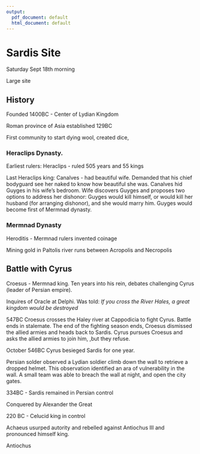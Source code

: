 ```yaml
---
output:
  pdf_document: default
  html_document: default
---
```

# Sardis Site
Saturday Sept 18th morning

Large site

## History

Founded 1400BC - Center of Lydian Kingdom

Roman province of Asia established 129BC

First community to start dying wool, created dice, 

### Heraclips Dynasty.

Earliest rulers: Heraclips - ruled 505 years and 55 kings

Last Heraclips king: Canalves - had beautiful wife. Demanded that his chief bodyguard see her naked to know how beautiful she was.  Canalves hid Guyges in his wife's bedroom.  Wife discovers Guyges and proposes two options to address her dishonor:  Guyges would kill himself, or would kill her husband (for arranging dishonor), and she would marry him. Guyges would become first of Mermnad dynasty.

### Mermnad Dynasty

Heroditis - Mermnad rulers invented coinage

Mining gold in Paltolis river runs between Acropolis and Necropolis



## Battle with Cyrus

Croesus - Mermnad king. Ten years into his rein, debates challenging Cyrus (leader of Persian empire).  

Inquires of Oracle at Delphi. Was told:  _If you cross the River Hales, a great kingdom would be destroyed_

547BC  Croesus crosses the Haley river at Cappodicia to fight Cyrus.  Battle ends in stalemate.  The end of the fighting season ends, Croesus dismissed the allied armies and heads back to Sardis. Cyrus pursues Croesus and asks the allied armies to join him, ,but they refuse.

October 546BC Cyrus besieged Sardis for one year.

Persian solder observed a Lydian soldier climb down the wall to retrieve a dropped helmet.  This observation identified an ara of vulnerability in the wall.  A small team was able to breach the wall at night, and open the city gates.

334BC - Sardis remained in Persian control

Conquered by Alexander the Great

220 BC - Celucid king in control

Achaeus usurped autority and rebelled against Antiochus III and pronounced himself king.

Antiochus 
